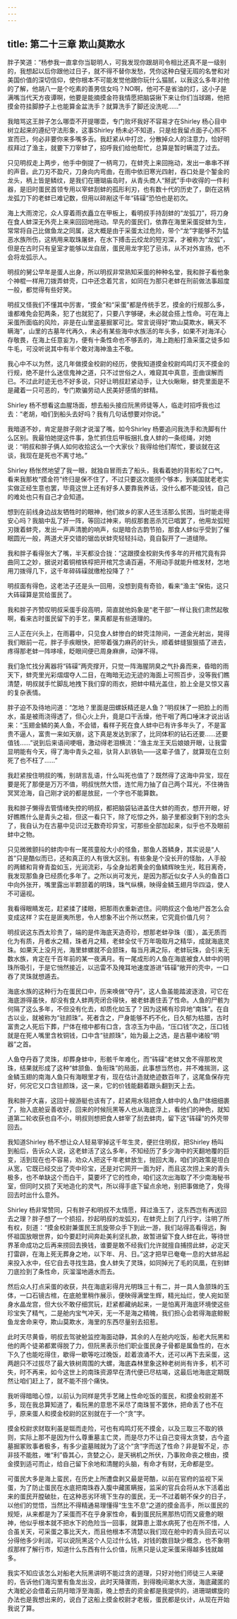 ```yaml
---
---
---
```

title: 第二十三章 欺山莫欺水
---




胖子笑道：“杨参我一直拿你当聪明人，可我发现你跟胡司令相比还真不是一级别的，我想起以后你跟他过日子，就不得不替你发愁，凭你这种白璧无瑕的名誉和对美国价值的深切信仰，使你根本不可能发觉他跟你玩什么猫腻，以我这么多年对他的了解，他胡八一是个吃素的善男信女吗？NO啊，他可不是省油的灯，这小子是满嘴当代天方夜谭啊，他要是能摘摸金符我情愿把脑袋揪下来让你们当球踢，他把摸金符挂脚脖子上也能算金盆洗手？就算洗手了脚还没洗呢……”

我暗骂这王胖子怎么哪壶不开提哪壶，专门败坏我好不容易才在Shirley 杨心目中树立起来的遵纪守法形象，这事Shirley 杨未必不知道，只是给我留点面子心照不宣而已，何必非要你来多嘴多舌。我赶紧从中打岔，分散掉众人的注意力，恰好明叔拜过了渔主，就要下刀宰蚌了，招呼我们给他帮忙，总算是暂时瞒混了过去。

只见明叔走上两步，他手中倒提了一柄弯刀，在蚌壳上来回拖动，发出一串串不祥的声音。此刀刃不盈尺，刀身向内弯曲，在雨中依旧寒光四射，吞口处是个錾金的龙头，柄上皆是鳞纹，是我们在珊瑚庙岛时，从青头商人“掰武”手中收得的一件利器，是旧时蛋民首领专用以宰蚌刮蚌的孤形利刃，也有数十代的历史了，劘在这柄龙弧刀下的老蚌已难记数，但用以碎剐这千年“砗磲”恐怕也是初次。

海上大雨滂沱，众人穿着雨衣矗立在甲板上，看明叔手持刮蚌的“龙弧刀”，将刀身在食人蚌深无外壳上来来回回地拖动。早先的蛋民们，依靠在海里采蛋捉蚌为生，常常将自己比做鱼龙之同属，这大概是由于采蛋太过危险，带个“龙”字能够不为猛恶水族所伤，这柄用来取珠屠蚌，在水下搏击云绞龙的短刃深，才被称为“龙弧”，但是在古时只有皇室才能够以龙自居，蛋民用龙字犯了忌讳，从不对外宣扬，也不会将龙弧示人。

明叔的舅公早年是蛋人出身，所以明叔非常熟知采蛋的种种名堂，我和胖子看他象个神棍一样用刀拨弄蚌壳，口中还念着咒言，如同在为那只老蚌在刑前做法事超度一般，都觉得有些好笑。

明叔又怪我们不懂其中厉害，“摸金”和“采蛋”都是传统手艺，摸金的行规那么多，谁都难免会犯两条，犯了也就犯了，只要八字够硬，未必就会搭上性命。可在海上采蛋所面临的风险，非是在山里盗墓掘冢可比。常言说得好“欺山莫欺水，瞒天不瞒海”，山里的古墓年代再久，未必有某些海中水族活的年头多，如果不对海洋心存敬畏，在海上任意妄为，便有十条性命也不够丢的，海上跑船打渔采蛋之徒多如牛毛，可没听说其中有半个敢对海神渔主不敬。

我心中不以为然，这几年做摸金校尉的经历，使我知道摸金校尉鸡鸣灯灭不摸金的行规，绝不是什么迷信鬼神之道，只不过世俗之人，难窥其中真意，歪曲误解而已。不过此时迹无也不好多说，只好让明叔赶紧动手，让大伙瞅瞅，蚌壳里面是不是藏着一只可恶的，专门欺骗劳动人民美好感情的蚌精。

Shirley 杨不想看这血腥场面，想去船头接应阮黑师徒等人，临走时招呼我也过去：“老胡，咱们到船头去好吗？我有几句话想要对你说。”

我暗道不妙，肯定是胖子刚才说溜了嘴，如今Shirley 杨要追问我洗手和洗脚有什么区别。我最怕她提这件事，急忙抓住后甲板捆扎食人蚌的一条缆绳，对她说：“明叔和胖子俩人如何收拾这么一个大家伙？我得给他们帮忙，要谈就在这谈，我现在是死也不离寸地。”

Shirley 杨怅然地望了我一眼，就独自冒雨去了船头，我看着她的背影松了口气，看来我那枚“摸金符”终归是保不住了，不过只要这次能捞个够本，到美国就老老实实做正经生意也罢，毕竟这世上还有好多人要靠我养话，没什么都不能没钱，自己的难处也只有自己才会知道。

想到在前线身边战友牺牲时的眼神，他们故乡的家人还生活那么贫困，当时能走得安心吗？我脑中乱了好一阵，等回过神来，明叔那套恶杀咒已唱罢了，他用龙弧短刃拨着蚌壳，发出一声声清脆的响声，似是暗合古韵节拍，那食人蚌似乎受到了催眠圆光一般，两道犬牙交错的锯齿状蚌壳轻轻抖动，竟自裂开了一道缝隙。

我和胖子看得张大了嘴，半天都没合拢：“这跟摸金校尉失传多年的开棺咒竟有异曲同工之妙，据说对着铜棺铁椁把开棺咒念诵百遍，不用动手就能升棺发材，怎地用刀拨得几下，这千年碎砗磲就缴枪投降了？”

明叔面有得色，这老法子还是头一回用，没想到竟有奇验，看来“渔主”保佑，这只大砗磲算是赏给蛋民了。

我和胖子齐赞叹明叔采蛋手段高明，简直就他妈象是“老干部”一样让我们肃然起敬啊，看来古时蛋民留下的手艺，果真都是有些道理的。

三人正在兴头上，在雨暮中，只见食人蚌惨白的蚌壳洼隙间，一道金光射出，晃得我们眼前一花，胖子手疾眼快，把带着强力麻药的针头，顺着蚌缝狠狠插了进去，疼得那老蚌一阵哆嗦，眨眼间便已周身麻痹，动弹不得。

我们急忙找分离器将“砗磲”两壳撑开，只觉一阵海腥阴臭之气扑鼻而来，昏暗的雨天下，蚌壳里光彩熠熠夺人二目，在晦暗无边无迹的海面上可照百步，没等我们瞧清楚，明叔就手忙脚乱地拽下我们穿的雨衣，把蚌中精光盖住，脸上全是又惊又喜的复杂表情。

胖子迫不及待地问道：“怎地？里面是田螺妖精还是人鱼？”明叔抹了一把脸上的雨水，虽是被雨浇得透了，但心火上升，竟是口干舌燥，他干咽了两口唾沫才说出话来：“玉翅金鳞的美人鱼，不会错，看样子死在食人蚌中已有许多年头了，不是富贵不逼人，富贵一来如天崩，这下真是发达到家了，比同体积的钻石还要……还要值钱……”说到后来语间哽咽，激动得老泪横流：“渔主龙王天后娘娘开眼，让我雷显明能有今天，得了海中青头之祖，驮背人趴铁轨——这辈子值了，就算现在立刻死了也不枉了……”

我赶紧按住明叔的嘴，别胡言乱语，什么叫死也值了？既然得了这海中异宝，现在要是死了那便是万万不值，明叔恍然大悟，连忙用力抽了自己两个耳光，不住祷告冥冥沧海，自己刚才说的都是放屁，一个字也不能算数。

我和胖子懒得去管情绪失控的明叔，都把脑袋钻进盖住大蚌的雨衣，想开开眼，好好瞧瞧什么是青头之祖，但这一看只下，除了吃惊之外，脑子里都没剩下别的念头了，我自认为在古墓中见识过无数奇珍异宝，可那些全部加起来，似乎也不及眼前蚌中之物。

只见微微颤抖的蚌肉中有一尾孩童般大小的怪鱼，那鱼人首鳞身，其实说是“人首”只是酷似而已，还和真正的人有很大区别。有些象是个没长开的怪胎，人手般的两鳍和背脊青盈如玉，光润流彩，与全身灿若黄金的鱼鳞辉映生光，眩目离奇，我发现那鱼身已经质化多年了。之所以尚可发光，是因为那近似女子人头的鱼首口中向外张开，嘴里露出半颗颔着的明珠，珠气纵横，映得金鳞玉翅月华四溢，使人不可逼视。

我看得眼睛发花，赶紧揉了揉眼，把那雨衣重新遮住。问明叔这个鱼地尸首怎么会变成这样？实在是匪夷所思，令人想象不出个所以然来，它究竟价值几何？

明叔说这东西太珍贵了，端的是件海底天造奇珍，想那老蚌孕珠（蛋），盖无质而化为有质，月者水之精，珠者月之精，老蚌全仗千万年吸取月之精华，成就海底灵珠。如果天上没月光，海里蚌螺就不会颔珠，每当月满之际，老蚌玩珠，会引来无数水族，肯定在千百年前的某一夜满月。有一尾成形的人鱼在海底被食人蚌中的明珠所吸引，于是它悄然接近，以迅雷不及掩耳地速度游进“砗磲”敞开的壳中，一口吞了灵珠就想遁去。

海底水族的这种行为在蛋民口中，历来唤做“夺丹”，这人鱼虽能踏波逐浪，可它在海底游得虽快，却没有食人蚌两壳闭合得快，被老蚌裹住丢了性命。人鱼的尸骸为何隔了这么多年，不但没有化去，却质化如玉了？因为这稀有珍异地“南珠”。在自古以业，就被称为“驻颜珠”。死者含之，尸身能够不朽不化，日久郁为枯腊，古时富贵之人死后下葬，尸体在棺中都有口含，含凉玉为中品，“压口钱”次之，压口钱就是在死人嘴里含枚铜钱，口中含“驻颜珠”，始为最上之选，是古墓中诸般“明器”之首。

人鱼夺丹吞了灵珠，却葬身蚌中，形骸千年难化，而“砗磲”老蚌又舍不得那枚灵珠，结果就形成了这种“蚌颔鱼、鱼衔珠”的局面，此事想当然也，并不难揣测，这金鳞玉翅的南海人鱼只有海眼里才有，现在估计造就绝迹数百年了，这尾鱼保存完好，何况它又口含驻颜珠，这一来，它的价钱能翻着跟头翻到天上去。

我和胖子大喜，这回十艘游艇也该有了，赶紧用水毯把食人蚌中的人鱼尸体细细裹了，抬入底舱妥善收好，回来的时候阮黑等人也从海底浮上，看他们的神色，就知道第二轮收获也自不小，明叔则想把食人蚌宰了刮去蚌肉，留下这“砗磲”的外壳带回去。

我知道Shirley 杨不想让众人轻易宰掉这千年生灵，便拦住明叔，把Shirley 杨叫到船后，告诉众人说，这老蚌活了这么多年，不知经历了多少海中的天翻地覆的巨变，活到现在也不容易，劝众人把这千年老蚌放生，抛回大海，咱们的政策是坦白从宽，它既已经交出了壳中珍宝，还是对它网开一面为好，而且这次捞上来的青头极多，也不单缺这个而白干，莫要坏了它的性命，咱们这次出海取了不少南海秘书室，但同时又损了天地造化的灵气，所以得手底下留点余地，别把事做绝了，免得回去时出什么意外。

Shirley 杨非常赞同，只有胖子和明叔不太情愿，拜过渔玉了，这东西岂有再送回去之理？胖子想了一个损招，抄起明叔的龙弧刃，在蚌壳上刻了几行字，注明了所有权，刻道：“摸金校尉兼蛋民王凯旋带众手下到此一游，我们站得高看得远，胸怀祖国放眼世界，如今要赶时间奔赴美利坚扎款，故暂进留下食人蚌在此，等待世界革命成功之后再来捞回去换钱，谁要是敢不经我们允许就擅自捕捞此蚌，必定天打雷辟，在海上死无葬身之地，以下年、月、日。”这才把早已奄奄一息的大蚌吊起来投入水中，任它自去寻找生路，食人蚌失了灵珠，如同掉光了毛的凤凰，在别蚌刀底捡到了条性命，灰溜溜地遁水而去。

然后众人打点采蛋的收获，共在海底彩得月光明珠三十有二，并一具人鱼颔珠的玉体，一口石镜古棺，在底舱里稍作展示，便映得满堂生辉，精光灿烂，使人宛如至身水晶龙宫，但大伙不敢仔细赏玩，赶紧都藏纳起来，一是怕离开海底环境使这些珍宝失了精气，二是舱内宝气冲天，无一不是海之精魄，我们担心会若得海底鲸鲵鱼龙舍命来夺，欺山莫欺水，海里的东西尽量别去招惹。

此时天尽黄昏，明叔去驾驶舱监控海面动静，其余的人在舱内吃饭，船老大阮黑和他的两个徒弟都累得脱了力，但阮黑表示他们职业蛋民身子骨都是属鱼性的，在水下久了也能吃得住，歇得一歇等吃过晚饭，趁着浪涌不大，还可以再下去采蛋，这两趟只不过拔尽了最大铁树周围的大螺，海底森林里象这种老树尚有许多，机不可失，时不再来，如今这世上的南珠资源早在清代便已尽枯竭，这最后地海底定期既然让咱们赶上了，就不能不捞个痛快。

我听得暗暗心惊，以前认为同样是凭手艺赌上性命吃饭的蛋民，和摸金校尉差不多，现在我总算知道了，看阮黑的意思不采尽了南珠誓不罢休，把命丢了也不在乎，原来蛋人和摸金校尉的区别就在于一个“贪”字。

摸金校尉求财取利虽是铤而走险，可也有鸡鸣灯死不摸金，以及三取三不取的铁则，实际上那不是因为什么尊重墓主亡灵，而是尽力不让自己变得太贪婪，古今盗墓掘冢败事者极多，有多少盗墓贼就为了这个“贪”字而送了性命？非是智不足，亦非技不能胜，唯“利”昏其心，贪婪之心，是天祸机之所伏，乃事败命丧之根由，摸金摸到适可而止，给自己留下余地和清醒的头脑，有命才有财，无命都是空。

可蛋民大多是海上蛮民，在历史上所遭盘剥又最是苛酷，以前在官府的监视下采蛋，为了防止蛋民在水底把南珠吞入腹中藏匿瞒报，监采的官兵会将从水下活着出来的蛋民开膛破肚，在这种恶劣环境下生存的蛋民，无一不过着朝不保夕的日子，以他们的觉悟，当然比不得精通易理懂得“生生不息”之道的摸金高手，所以蛋民的规矩，从来都是为了采蛋而不在乎身家性命，看到蛋民阮黑那热切而又疲惫的眼神，他似乎根本就不把水下的危险当一回事，就算患上潜水病死了也在所不惜，人合虽关天，可采蛋之事比天大，而且他根本不清楚以我们现在舱中的青头回去可以分得他多少利润，可以说阮黑这个人见过什么钱，对钱的数目缺少概念，也不象明叔那样了解行市，知道什么东西有什么价值，阮黑只是认定采蛋采得越多钱就越多。

我实不知应该怎么对船老大阮黑讲明不能过贪的道理，只好对他们师徒三人来硬的，告诉他们海沟里有鱼龙出没，此时天降骤雨，到得晚间潮水大涨，海底藏匿的大海蛇必会借着云阴月暗浮至海面，晚上想去的资金都是我提供的，进珊瑚螺旋的办法也是我想出来的，说白了这船上摸金校尉才老板，蛋民都是伙计，从现在开始我说了算。